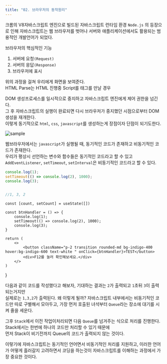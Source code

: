 ```yaml
---
title: "02. 브라우저의 동작원리"
---
```


크롬의 V8자바스크립트 엔진으로 빌드된 자바스크립트 런타임 환경 `Node.js` 의 등장으로 인해 자바스크립트는 웹 브라우저를 벗어나 서버와 애플리케이션에서도 활용되는 범용적인 개발언어가 되었다.

<Callout type="info">
브라우저의 핵심적인 기능
</Callout>

1. 서버에 요청`(Request)`
2. 서버의 응답`(Response)`
3. 브라우저에 표시

위의 과정을 걸쳐 우리에게 화면을 보여준다. <br/>
HTML Parse는 HTML 진행중 Script를 태그를 만날 경우

DOM 생성프로세스를 일시적으로 중지하고 자바스크립트 엔진에게 제어 권한을 넘긴다. <br/>그 후 자바스크립트의 실행이 완료되면 다시 브라우저가 중지했던 시점으로부터 DOM생성을 재개한다.
<br/>이렇게 동기적으로 `html`, `css`, `javascript`를 생성하는게 장점이자 단점이 되기도한다.

![sample](/img/2024-05-20-17-49-22.png)

웹브라우저에서는 `javascript`가 실행될 때, 동기적인 코드가 존재하고 비동기적인 코드가 존재한다.<br/>우리가 평상시 선언하는 변수와 함수들은 동기적인 코드라고 할 수 있고<br/>`AddEventListener`, `setTimeout`, `setInterval`은 비동기적인 코드라고 할 수 있다.

```js
console.log(1);
setTimeout(() => console.log(2), 1000);
console.log(3);


//1, 3, 2
```
    const [count, setCount] = useState([])

    const btnHandler = () => {
        console.log(1);
        setTimeout(() => console.log(2), 1000);
        console.log(3);
    }
    
    return (
        <>
            <button className="p-2 transition rounded-md bg-indigo-400 hover:bg-indigo-600 text-white " onClick={btnHandler}>TEST</button>
            <div>F12를 눌러 확인해보세요.</div>
        </>
    )
}

<Preview>
<Counter/>
</Preview>



다음과 같이 코드를 작성했다고 해보자, 기대하는 결과는 `2`가 출력되고 `1`초뒤 `3`이 출력되는거지만 <br/>실제로는 `1,3,2`가 출력된다. 왜 이렇게 될까?
자바스크립트 내부에서는 비동기적인 코드만 따로 구별해서 모아두고, 가장 먼저 호출된 녀석부터 `Queue`라는 장소에 대기를 시켜 줄을 세운다. <br/>

그후 `Stack`에서 이전 작업이처리되면 다음 `Queue`를 넘겨주는 식으로 처리를 진행한다. <br/>Stack에서는 한번에 하나의 코드만 처리할 수 있기 때문에<br/> 먼저 Stack이 비기전까지 Queue의 코드가 출력되지 않는 것이다.

이렇기에 자바스크립트는 동기적인 언어면서 비동기적인 처리를 지원하고, 이러한 언어가 어떻게 흘러갈지 고려하면서 코딩을 하는것이 자바스크립트를 이해하는 과정에서 가장 중요한 것이다.